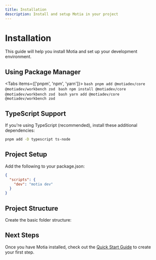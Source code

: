 ```yaml
---
title: Installation
description: Install and setup Motia in your project
---
```


# Installation

This guide will help you install Motia and set up your development environment.

## Using Package Manager

<Tabs items={['pnpm', 'npm', 'yarn']}>
  <Tab value="pnpm">
    ```bash
    pnpm add @motiadev/core @motiadev/workbench zod
    ```
  </Tab>
  <Tab value="npm">
    ```bash
    npm install @motiadev/core @motiadev/workbench zod
    ```
  </Tab>
  <Tab value="yarn">
    ```bash
    yarn add @motiadev/core @motiadev/workbench zod
    ```
  </Tab>
</Tabs>

## TypeScript Support

If you're using TypeScript (recommended), install these additional dependencies:

```bash
pnpm add -D typescript ts-node
```

## Project Setup

Add the following to your package.json:

```json
{
  "scripts": {
    "dev": "motia dev"
  }
}
```

## Project Structure

Create the basic folder structure:

<Files>
  <Folder name="steps" defaultOpen>
    <File name="README.md" />
  </Folder>
  <File name="package.json" />
</Files>

## Next Steps

Once you have Motia installed, check out the [Quick Start Guide](/docs/getting-started/quick-start) to create your first step. 